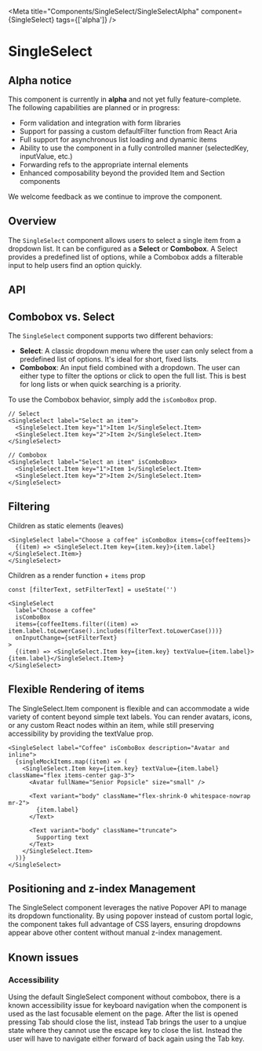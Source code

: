 
<Meta title="Components/SingleSelect/SingleSelectAlpha" component={SingleSelect} tags={['alpha']} />

# SingleSelect

<ResourceLinks
  sourceCode="https://github.com/cultureamp/kaizen-design-system/tree/main/packages/components/src/__alpha__/SingleSelect"
  figma="https://www.figma.com/design/umhYV8q0yC4qwbCOIfJDY5/-Alpha--Select?node-id=2122-15597&t=EgUdLXABrcuWMIay-0"
  designGuidelines=""
/>

<AlphaNotice />

<KAIOInstallation exportNames="SingleSelect" isAlpha />

## Alpha notice

This component is currently in **alpha** and not yet fully feature-complete. The following capabilities are planned or in progress:

- Form validation and integration with form libraries
- Support for passing a custom defaultFilter function from React Aria
- Full support for asynchronous list loading and dynamic items
- Ability to use the component in a fully controlled manner (selectedKey, inputValue, etc.)
- Forwarding refs to the appropriate internal elements
- Enhanced composability beyond the provided Item and Section components

We welcome feedback as we continue to improve the component.

## Overview

The `SingleSelect` component allows users to select a single item from a dropdown list. It can be configured as a **Select** or **Combobox**. A Select provides a predefined list of options, while a Combobox adds a filterable input to help users find an option quickly.

<Canvas of={Playground} />
<Controls of={Playground} />

## API

## Combobox vs. Select

The `SingleSelect` component supports two different behaviors:

- **Select**: A classic dropdown menu where the user can only select from a predefined list of options. It's ideal for short, fixed lists.
- **Combobox**: An input field combined with a dropdown. The user can either type to filter the options or click to open the full list. This is best for long lists or when quick searching is a priority.

To use the Combobox behavior, simply add the `isComboBox` prop.

```tsx
// Select
<SingleSelect label="Select an item">
  <SingleSelect.Item key="1">Item 1</SingleSelect.Item>
  <SingleSelect.Item key="2">Item 2</SingleSelect.Item>
</SingleSelect>

// Combobox
<SingleSelect label="Select an item" isComboBox>
  <SingleSelect.Item key="1">Item 1</SingleSelect.Item>
  <SingleSelect.Item key="2">Item 2</SingleSelect.Item>
</SingleSelect>
```

## Filtering

Children as static elements (leaves)

```tsx
<SingleSelect label="Choose a coffee" isComboBox items={coffeeItems}>
  {(item) => <SingleSelect.Item key={item.key}>{item.label}</SingleSelect.Item>}
</SingleSelect>
```

Children as a render function + `items` prop

```tsx
const [filterText, setFilterText] = useState('')

<SingleSelect
  label="Choose a coffee"
  isComboBox
  items={coffeeItems.filter((item) => item.label.toLowerCase().includes(filterText.toLowerCase()))}
  onInputChange={setFilterText}
>
  {(item) => <SingleSelect.Item key={item.key} textValue={item.label}>{item.label}</SingleSelect.Item>}
</SingleSelect>
```

## Flexible Rendering of items

The SingleSelect.Item component is flexible and can accommodate a wide variety of content beyond simple text labels. You can render avatars, icons, or any custom React nodes within an item, while still preserving accessibility by providing the textValue prop.

```tsx
<SingleSelect label="Coffee" isComboBox description="Avatar and inline">
  {singleMockItems.map((item) => (
    <SingleSelect.Item key={item.key} textValue={item.label} className="flex items-center gap-3">
      <Avatar fullName="Senior Popsicle" size="small" />

      <Text variant="body" className="flex-shrink-0 whitespace-nowrap mr-2">
        {item.label}
      </Text>

      <Text variant="body" className="truncate">
        Supporting text
      </Text>
    </SingleSelect.Item>
  ))}
</SingleSelect>
```

## Positioning and z-index Management

The SingleSelect component leverages the native Popover API to manage its dropdown functionality. By using popover instead of custom portal logic, the component takes full advantage of CSS layers, ensuring dropdowns appear above other content without manual z-index management.

## Known issues

### Accessibility

Using the default SingleSelect component without combobox, there is a known accessibility issue for keyboard navigation when the component is used as the last focusable element on the page. After the list is opened pressing Tab should close the list, instead Tab brings the user to a unqiue state where they cannot use the escape key to close the list. Instead the user will have to navigate either forward of back again using the Tab key.
